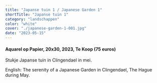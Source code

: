 ```yaml
---
title: "Japanse tuin 1 / Japanese Garden 1"
shortTitle: "Japanse tuin 1"
category: "landschappen"
color: "white"
cover: "./japanese-garden-1-001.jpg"
date: "2023-05-15"
---
```

    
#### Aquarel op Papier, 20x30, 2023, Te Koop (75 euros)
Stukje Japanse tuin in Clingendael in mei.


English: The serenity of a Japanese Garden in Clingendael, The Hague during May.